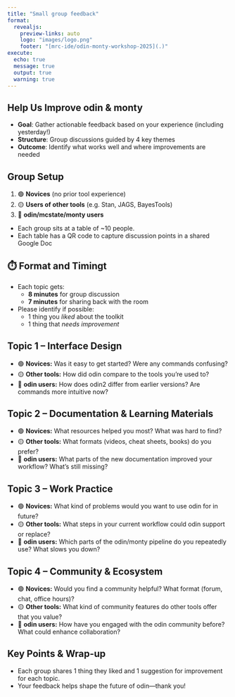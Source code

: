 ```yaml
---
title: "Small group feedback"
format:
  revealjs:
    preview-links: auto
    logo: "images/logo.png"
    footer: "[mrc-ide/odin-monty-workshop-2025](.)"
execute:
  echo: true
  message: true
  output: true
  warning: true
---
```


## Help Us Improve odin & monty

- **Goal**: Gather actionable feedback based on your experience (including yesterday!)
- **Structure**: Group discussions guided by 4 key themes
- **Outcome**: Identify what works well and where improvements are needed

## Group Setup

1. 🟢 **Novices** (no prior tool experience)
2. 🟡 **Users of other tools** (e.g. Stan, JAGS, BayesTools)
3. 🔵 **odin/mcstate/monty users**
  
- Each group sits at a table of ~10 people.
- Each table has a QR code to capture discussion points in a shared Google Doc

## ⏱️ Format and Timingt

- Each topic gets:
  - **8 minutes** for group discussion
  - **7 minutes** for sharing back with the room
- Please identify if possible:
  - 1 thing you *liked* about the toolkit 
  - 1 thing that *needs improvement*

## Topic 1 – Interface Design

- 🟢 **Novices:** Was it easy to get started? Were any commands confusing?  
- 🟡 **Other tools:** How did odin compare to the tools you're used to?  
- 🔵 **odin users:** How does odin2 differ from earlier versions? Are commands more intuitive now?

## Topic 2 – Documentation & Learning Materials

- 🟢 **Novices:** What resources helped you most? What was hard to find?  
- 🟡 **Other tools:** What formats (videos, cheat sheets, books) do you prefer?  
- 🔵 **odin users:** What parts of the new documentation improved your workflow? What’s still missing?

##  Topic 3 – Work Practice

- 🟢 **Novices:** What kind of problems would you want to use odin for in future?  
- 🟡 **Other tools:** What steps in your current workflow could odin support or replace?  
- 🔵 **odin users:** Which parts of the odin/monty pipeline do you repeatedly use? What slows you down?

## Topic 4 – Community & Ecosystem

- 🟢 **Novices:** Would you find a community helpful? What format (forum, chat, office hours)?  
- 🟡 **Other tools:** What kind of community features do other tools offer that you value?  
- 🔵 **odin users:** How have you engaged with the odin community before? What could enhance collaboration?

## Key Points & Wrap-up 

- Each group shares 1 thing they liked and 1 suggestion for improvement for each topic.
- Your feedback helps shape the future of odin—thank you!